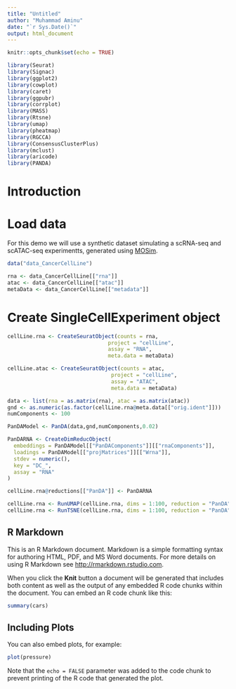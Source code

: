 ```yaml
---
title: "Untitled"
author: "Muhammad Aminu"
date: "`r Sys.Date()`"
output: html_document
---
```


```r
knitr::opts_chunk$set(echo = TRUE)
```

```r
library(Seurat)
library(Signac)
library(ggplot2)
library(cowplot)
library(caret)
library(ggpubr)
library(corrplot)
library(MASS)
library(Rtsne)
library(umap)
library(pheatmap)
library(RGCCA)
library(ConsensusClusterPlus)
library(mclust)
library(aricode)
library(PANDA)
```

# Introduction


# Load data

For this demo we will use a synthetic dataset simulating a scRNA-seq and scATAC-seq experimentts, generated using [MOSim](https://https://github.com/ConesaLab/MOSim).


```r
data("data_CancerCellLine")

rna <- data_CancerCellLine[["rna"]]
atac <- data_CancerCellLine[["atac"]]
metaData <- data_CancerCellLine[["metadata"]]
```

# Create SingleCellExperiment object
```r
cellLine.rna <- CreateSeuratObject(counts = rna,
                                project = "cellLine",
                                assay = "RNA",
                                meta.data = metaData)

cellLine.atac <- CreateSeuratObject(counts = atac,
                                 project = "cellLine",
                                 assay = "ATAC",
                                 meta.data = metaData)
```


```r
data <- list(rna = as.matrix(rna), atac = as.matrix(atac))
gnd <- as.numeric(as.factor(cellLine.rna@meta.data[["orig.ident"]]))
numComponents <- 100

PanDAModel <- PanDA(data,gnd,numComponents,0.02)

PanDARNA <- CreateDimReducObject(
  embeddings = PanDAModel[["PanDAComponents"]][["rnaComponents"]],
  loadings = PanDAModel[["projMatrices"]][["Wrna"]],
  stdev = numeric(),
  key = "DC_",
  assay = "RNA"
)

cellLine.rna@reductions[["PanDA"]] <- PanDARNA

cellLine.rna <- RunUMAP(cellLine.rna, dims = 1:100, reduction = "PanDA", reduction.name = "PanDAumap", reduction.key = "PandaUMAP_")
cellLine.rna <- RunTSNE(cellLine.rna, dims = 1:100, reduction = "PanDA", reduction.name = "PanDAtsne", reduction.key = "PandaTSNE_")
```


## R Markdown

This is an R Markdown document. Markdown is a simple formatting syntax for authoring HTML, PDF, and MS Word documents. For more details on using R Markdown see <http://rmarkdown.rstudio.com>.

When you click the **Knit** button a document will be generated that includes both content as well as the output of any embedded R code chunks within the document. You can embed an R code chunk like this:

```r
summary(cars)
```

## Including Plots

You can also embed plots, for example:

```r
plot(pressure)
```

Note that the `echo = FALSE` parameter was added to the code chunk to prevent printing of the R code that generated the plot.

